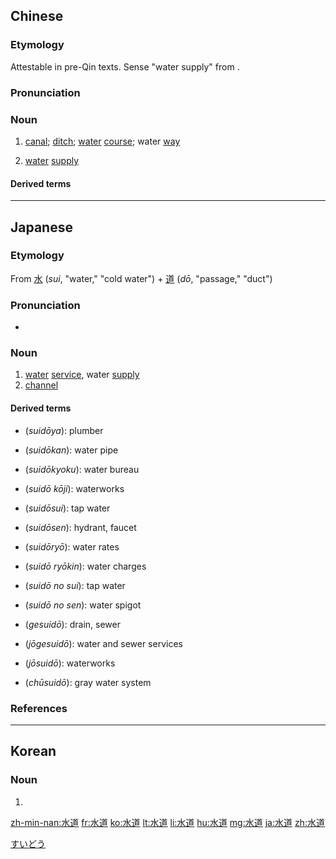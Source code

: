 ==Chinese==
{{zh-forms}}

===Etymology===
Attestable in pre-Qin texts. Sense "water supply" from {{bor|zh|ja|-|notext=1}} {{ja-r|水道|すいどう}}.

===Pronunciation===
{{zh-pron
|m=shuǐdào
|c=seoi2 dou6
|h=pfs=súi-tho
|md=cūi-dô̤
|mn=chúi-tō
|w=2sr dau
|cat=n
}}

===Noun===
{{zh-noun}}

# [[canal]]; [[ditch]]; [[water]] [[course]]; water [[way]]
# {{lb|zh|Taiwanese Min Nan and Hakka}} [[water]] [[supply]]

====Derived terms====
{{zh-der|水道口|水道水|水道頭}}

----

==Japanese==
{{ja-kanjitab|すい|どう|yomi=on}}

===Etymology===
From [[水]] (''sui'', "water," "cold water") + [[道]] (''dō'', "passage," "duct")

===Pronunciation===
* {{ja-pron|すいどう|y=o|acc=0|acc_ref=NHK}}

===Noun===
{{ja-noun|すいどう}}

# [[water]] [[service]], water [[supply]]
# [[channel]]

====Derived terms====
{{top2}}
* {{l|ja|水道屋}} (''suidōya''): plumber
* {{l|ja|水道管}} (''suidōkan''): water pipe
* {{l|ja|水道局}} (''suidōkyoku''): water bureau
* {{l|ja|水道工事}} (''suidō kōji''): waterworks
* {{l|ja|水道水}} (''suidōsui''): tap water
* {{l|ja|水道栓}} (''suidōsen''): hydrant, faucet
* {{l|ja|水道料}} (''suidōryō''): water rates
{{mid2}}
* {{l|ja|水道料金}} (''suidō ryōkin''): water charges
* {{l|ja|水道の水}} (''suidō no sui''): tap water
* {{l|ja|水道の栓}} (''suidō no sen''): water spigot
* {{l|ja|下水道}} (''gesuidō''): drain, sewer
* {{l|ja|上下水道}} (''jōgesuidō''): water and sewer services
* {{l|ja|上水道}} (''jōsuidō''): waterworks
* {{l|ja|中水道}} (''chūsuidō''): gray water system
{{bottom}}

===References===
<references/>

[[Category:Japanese basic words|すいどう]]

----

==Korean==
{{ko-hanjatab}}

===Noun===
{{ko-noun|hj|hangeul=수도}}

# {{hanja form of|수도|water supply}}

[[zh-min-nan:水道]]
[[fr:水道]]
[[ko:水道]]
[[lt:水道]]
[[li:水道]]
[[hu:水道]]
[[mg:水道]]
[[ja:水道]]
[[zh:水道]]